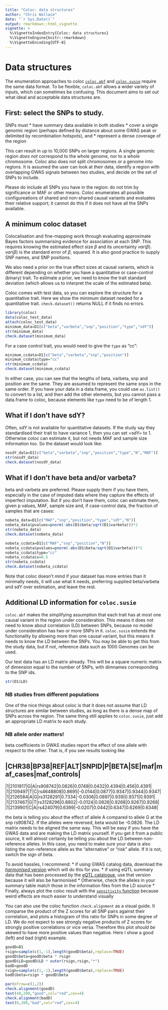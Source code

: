 ```yaml
---
title: "Coloc: data structures"
author: "Chris Wallace"
date: "`r Sys.Date()`"
output: rmarkdown::html_vignette
vignette: >
  %\VignetteIndexEntry{Coloc: data structures}
  %\VignetteEngine{knitr::rmarkdown}
  %\VignetteEncoding{UTF-8}
---
```


# Data structures

  The enumeration approaches to coloc [`coloc.abf`](a03_enumeration.Rmd) and [`coloc.susie`](./a06_susie.html) require the same data format.  To be flexible, `coloc.abf` allows a wider variety of inputs, which can sometimes be confusing.  This document aims to set out what ideal and acceptable data structures are.
  
## First: select the SNPs to study.

SNPs must
* have summary data available in both studies
* cover a single genomic region (perhaps defined by distance about some GWAS peak or delimited by recombination hotspots), and 
* represent a dense coverage of the region

This can result in up to 10,000 SNPs on larger regions.  A single genomic region *does not* correspond to the whole genome, nor to a whole chromosome.  Coloc also does not split chromosomes or a genome into regions.  It is assumed the user can look at their data, identify a region with overlapping GWAS signals between two studies, and decide on the set of SNPs to include.

Please do include all SNPs you have in the region: do not trim by significance or MAF or other means.  Coloc enumerates all possible configureations of shared and non-shared causal variants and evaluates their relative support; it cannot do this if it does not have all the SNPs available.
  
## A minimum coloc dataset

Colocalisation and fine-mapping work through evaluating approximate Bayes factors summarising evidence for association at each SNP.  This requires knowing the estimated effect size $\beta$ and its uncertainty $var(\beta)$.  $var(\beta)$ is the standard error of $\beta$, squared.  It is also good practice to supply SNP names, and SNP positions.

We also need a prior on the true effect sizes at causal variants, which is different depending on whether you have a quantitative or case-control (binary) trait.  To estimate a prior, we need to know the trait standard deviation (which allows us to interpret the scale of the estimated beta).

Coloc comes with test data, so you can explore the structure for a quantitative trait.  Here we show the minimum dataset needed for a quantitative trait. `check.dataset()` returns NULL if it finds no errors.
```r
library(coloc)
data(coloc_test_data)
attach(coloc_test_data)
minimum_data=D1[c("beta","varbeta","snp","position","type","sdY")]
str(minimum_data)
check.dataset(minimum_data)
```

For a case control trait, you would need to give the `type` as "cc":
```r
minimum_ccdata=D1[c("beta","varbeta","snp","position")]
minimum_ccdata$type="cc"
str(minimum_ccdata)
check.dataset(minimum_ccdata)
```

In either case, you can see that the lengths of beta, varbeta, snp and position are the same.  They are assumed to represent the same snps in the same order. If you have your data in a data.frame, you could use `as.list()` to convert to a list, and then add the other elements, but you cannot pass a data.frame to coloc, because elements like `type` need to be of length 1.

## What if I don't have sdY?

Often, sdY is not available for quantitative datasets.  If the study say they standardised their trait to have variance 1, then you can set =sdY= to 1.  Otherwise coloc can estimate it, but not needs MAF and sample size information too.  So the dataset would look like:
```r
nosdY_data=D1[c("beta","varbeta","snp","position","type","N","MAF")]
str(nosdY_data)
check.dataset(nosdY_data)
```

## What if I don't have beta and/or varbeta?

beta and varbeta are preferred.  Please supply them if you have them, especially in the case of imputed data where they capture the effects of imperfect imputation.  But if you don't have them, coloc can estimate them, given p values, MAF, sample size and, if case-control data, the fraction of samples that are cases:

```r
nobeta_data=D1[c("MAF","snp","position","type","sdY","N")]
nobeta_data$pvalues=pnorm(-abs(D1$beta/sqrt(D1$varbeta)))*2
str(nobeta_data)
check.dataset(nobeta_data)

nobeta_ccdata=D1[c("MAF","snp","position","N")]
nobeta_ccdata$pvalues=pnorm(-abs(D1$beta/sqrt(D1$varbeta)))*2
nobeta_ccdata$type="cc"
nobeta_ccdata$s=0.5
str(nobeta_ccdata)
check.dataset(nobeta_ccdata)
```

Note that coloc doesn't mind if your dataset has more entries than it minimally needs, it will use what it needs, preferring supplied beta/varbeta and sdY over estimation, and leave the rest.

## Additional LD information for `coloc.susie`

`coloc.abf` makes the simplifying assumption that each trait has at most one causal variant in the region under consideration.  This means it does not need to know about correlation (LD) between SNPs, because no model under consideration has two or more SNPs in it.  `coloc.susie` extends the functionality by allowing more than one causal variant, but this means it needs to know the LD between the SNPs.  You may be able to get this from the study data, but if not, reference data such as 1000 Genomes can be used.

Our test data has an LD matrix already.  This will be a square numeric matrix of dimension equal to the number of SNPs, with dimnames corresponding to the SNP ids. 

```r
str(D1$LD)
```

### NB studies from different populations
One of the nice things about coloc is that it does not assume that LD structures are similar between studies, as long as there is a dense map of SNPs across the region.  The same thing still applies to `coloc.susie`, just add an appropriate LD matrix to each study.

### NB allele order matters!

beta coefficients in GWAS studies report the effect of one allele with respect to the other. That is, if you see results looking like

|CHR38|BP38|REF|ALT|SNPID|P|BETA|SE|maf|maf_cases|maf_controls|
-------------------------------------------------------------------------
|1|2101817|G|A|rs908742|0.0826|0.0749|0.0432|0.4394|0.456|0.4391|
|1|2109497|T|C|rs4648808|0.8695|-0.0144|0.0877|0.9347|0.9344|0.9347|
|1|2126584|A|G|rs3128291|0.7334|-0.0306|0.0897|0.939|0.9371|0.9391|
|1|2137467|G|T|rs3128296|0.8802|-0.0124|0.0826|0.9268|0.9267|0.9268|
|1|2139901|C|A|rs424079|0.6399|-0.0207|0.0442|0.6347|0.6269|0.6348|

the beta is telling you about the effect of allele A compared to allele G at the snp rs908742.  If the alleles were reversed, beta would be -0.0826.  The LD matrix needs to be aligned the same way.  This will be easy if you have the GWAS data and are making the LD matrix yourself.  If you get it from a public source, it will almost certainly be telling you about the LD between non-reference alleles.  In this case, you need to make sure your data is also listing the non-reference allele as the "alternative" or "risk" allele.  If it is not, switch the sign of beta.

To avoid hassles, I recommend:
* if using GWAS catalog data, download the [*harmonised* version](https://www.ebi.ac.uk/gwas/docs/methods/summary-statistics) which will do this for you.
* if using eQTL summary data that has been processed by the [eQTL catalogue](https://www.ebi.ac.uk/gwas/docs/methods/summary-statistics), use that version because it will also be harmonised
* Otherwise, check the alleles in your summary table match those in the information files from the LD source
* Finally, always plot the coloc result with the [`sensitivity` function](a04_sensitivity.html) because weird effects are much easier to understand visually

You can also use the coloc function `check.alignment` as a visual guide.  It comparse the product of the Z scores for all SNP pairs against their correlation, and plots a histogram of this ratio for SNPs in some degree of LD.  We do not expect to see strongly negative products of Z scores for strongly positive correlations or vice versa.  Therefore this plot *should be* skewed to have more positive values than negative.  Here I show a good (left) and bad (right) example.

```r
goodD=D1
rsign=sample(c(1,-1),length(goodD$beta),replace=TRUE)
goodD$beta=goodD$beta * rsign
goodD$LD=goodD$LD * outer(rsign,rsign,"*")
badD=goodD
rsign=sample(c(1,-1),length(goodD$beta),replace=TRUE)
badD$beta=rsign * goodD$beta
```

```r
par(mfrow=c(1,2))
check.alignment(goodD)
text(40,200,"good",col="red",cex=4)
check.alignment(badD)
text(0,200,"bad",col="red",cex=4)
```
